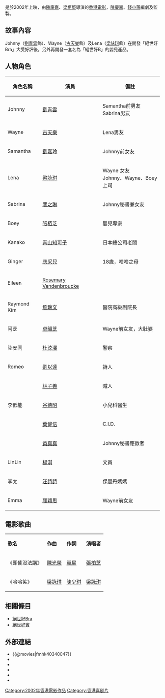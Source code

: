 {{Infobox Film
| name               = 絕世好B
| original_name      = ''{{lang|en|Mighty Baby}}''
| image              = 
| caption            = 
| director           = [[陳慶嘉|陳慶嘉]]<br />[[梁栢堅|梁栢堅]]
| executive_producer = [[向華強|向華強]]
| producer           = [[陳慶嘉|陳慶嘉]]<br />[[錢小蕙|錢小蕙]]
| producer_2         = 黃東花<br />王志斌
| writer             = [[陳慶嘉|陳慶嘉]]<br />[[錢小蕙|錢小蕙]]
| starring           = [[劉青雲|劉青雲]]<br />[[古天樂|古天樂]]<br />[[梁詠琪|梁詠琪]]<br />[[關之琳|關之琳]]<br />[[張栢芝|張栢芝]]<br />[[劉嘉玲|劉嘉玲]]
| music              = [[趙增熹|趙增熹]]<br />[[褚鎮東|褚鎮東]]
| cinematography     = [[潘耀明|潘耀明]] ([[HKSC|HKSC]])
| editing            = [[陳祺合|陳祺合]] ([[HKSE|HKSE]])
| studio             = [[一百年電影有限公司|一百年電影有限公司]]
| distributor        = [[中國星集團|中國星集團]]
| released           = {{HK}}：{{film date|2002|8|8}}
| rate               = 
| runtime            = 103分鐘
| country            = {{香港電影產地}}
| language           = 粵語、日語
| imdb_id            = tt0340047
| gross              = HK $19,021,894.00
| preceded_by        = [[絕世好Bra|絕世好Bra]]
}}

{{engname|《絕世好B》|''Mighty Baby''}}是於2002年上映，由[[陳慶嘉|陳慶嘉]]、[[梁栢堅|梁栢堅]]導演的[[香港電影|香港電影]]，[[陳慶嘉|陳慶嘉]]、[[錢小蕙|錢小蕙]]編劇及監製。

==故事內容==
Johnny（[[劉青雲|劉青雲]]飾）、Wayne（[[古天樂|古天樂]]飾）及Lena（[[梁詠琪|梁詠琪]]飾）在開發「絕世好Bra」大受好評後，另外再開發一套名為「絕世好B」的嬰兒產品。

== 人物角色 ==
{| class="wikitable" 
|- 
! 角色名稱 || 演員 || 備註
|- 
| Johnny || [[劉青雲|劉青雲]] || Samantha前男友<br>Sabrina男友
|-
| Wayne || [[古天樂|古天樂]] || Lena男友
|-  
| Samantha || [[劉嘉玲|劉嘉玲]] || Johnny前女友
|- 
| Lena|| [[梁詠琪|梁詠琪]] || Wayne 女友<br>Johnny、Wayne、Boey上司
|- 
| Sabrina || [[關之琳|關之琳]] ||Johnny秘書兼女友
|- 
| Boey|| [[張栢芝|張栢芝]] || 嬰兒專家
|- 
| Kanako|| [[青山知可子|青山知可子]] || 日本總公司老闆
|- 
| Ginger|| [[應采兒|應采兒]] || 18歲，哈哈之母
|- 
| Eileen|| [[虹萱|Rosemary Vandenbroucke]] ||
|- 
| Raymond Kim|| [[詹瑞文|詹瑞文]] ||醫院高級副院長
|- 
| 阿芝|| [[卓韻芝|卓韻芝]] ||Wayne前女友，大肚婆
|- 
| 陸安同|| [[杜汶澤|杜汶澤]] ||警察
|- 
| Romeo|| [[劉以達|劉以達]] ||詩人
|- 
| || [[林子善|林子善]] ||賊人
|- 
| 李低能|| [[谷德昭|谷德昭]] ||小兒科醫生
|- 
| || [[葉偉信|葉偉信]] ||C.I.D.
|- 
| || [[黃真真|黃真真]] ||Johnny秘書應徵者
|- 
|LinLin || [[楊淇_(香港演員)|楊淇]] ||文員
|- 
|李太 || [[汪詩詩|汪詩詩]] ||保嬰丹媽媽
|- 
|Emma|| [[顏穎思|顏穎思]] ||Wayne前女友
|}

==電影歌曲==
{|class="wikitable"
|- align=center
|'''歌名'''||'''作曲'''||'''作詞'''||'''演唱者'''
|-
|《即使沒法講》||[[陳光榮|陳光榮]]||[[嵐星|嵐星]]||[[張柏芝|張柏芝]]
|-
|《哈哈笑》||[[梁詠琪|梁詠琪]]||[[陳少琪|陳少琪]]||[[梁詠琪|梁詠琪]]
|}

==相關條目==
*[[絕世好Bra|絕世好Bra]]
*[[絕世好賓|絕世好賓]]

==外部連結==
*{{@movies|fmhk40340047}}
*{{hkmdb title|10000}}
*{{Mtime|16167}}
*{{douban}}
*{{rotten-tomatoes|chuet-sai-hiu-b-mighty-baby}}
*{{imdb title|0340047}}

{{劉青雲}}
{{古天樂主要電影}}

[[Category:2002年香港電影作品|Category:2002年香港電影作品]]
[[Category:香港喜剧片|Category:香港喜剧片]]